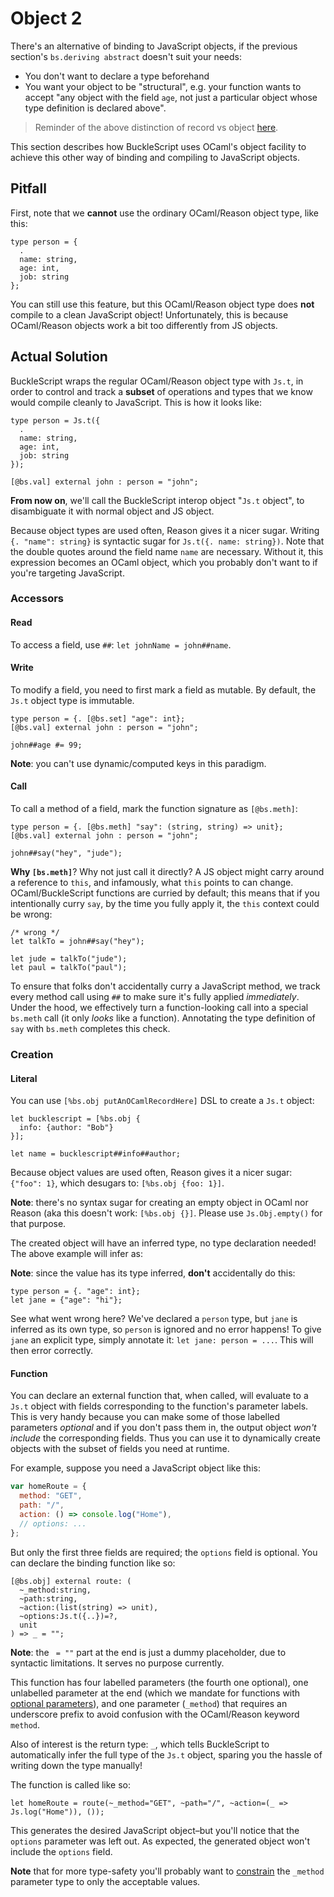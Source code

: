 
# Object 2

There's an alternative of binding to JavaScript objects, if the previous section's `bs.deriving abstract` doesn't suit your needs:

- You don't want to declare a type beforehand
- You want your object to be "structural", e.g. your function wants to accept "any object with the field `age`, not just a particular object whose type definition is declared above".

> Reminder of the above distinction of record vs object [here](https://reasonml.github.io/docs/en/record#record-types-are-found-by-field-name).

This section describes how BuckleScript uses OCaml's object facility to achieve this other way of binding and compiling to JavaScript objects.

## Pitfall

First, note that we **cannot** use the ordinary OCaml/Reason object type, like this:

```reason
type person = {
  .
  name: string,
  age: int,
  job: string
};
```

You can still use this feature, but this OCaml/Reason object type does **not** compile to a clean JavaScript object! Unfortunately, this is because OCaml/Reason objects work a bit too differently from JS objects.

## Actual Solution

BuckleScript wraps the regular OCaml/Reason object type with `Js.t`, in order to control and track a **subset** of operations and types that we know would compile cleanly to JavaScript. This is how it looks like:

```reason
type person = Js.t({
  .
  name: string,
  age: int,
  job: string
});

[@bs.val] external john : person = "john";
```

**From now on**, we'll call the BuckleScript interop object "`Js.t` object", to disambiguate it with normal object and JS object.

Because object types are used often, Reason gives it a nicer sugar.
Writing `{. "name": string}` is syntactic sugar for `Js.t({. name: string})`.
Note that the double quotes around the field name `name` are necessary.
Without it, this expression becomes an OCaml object, which you probably don't want to if you're targeting JavaScript.

### Accessors

#### Read

To access a field, use `##`: `let johnName = john##name`.

#### Write

To modify a field, you need to first mark a field as mutable. By default, the `Js.t` object type is immutable.

```reason
type person = {. [@bs.set] "age": int};
[@bs.val] external john : person = "john";

john##age #= 99;
```

**Note**: you can't use dynamic/computed keys in this paradigm.

#### Call

To call a method of a field, mark the function signature as `[@bs.meth]`:

```reason
type person = {. [@bs.meth] "say": (string, string) => unit};
[@bs.val] external john : person = "john";

john##say("hey", "jude");
```

**Why `[bs.meth]`**? Why not just call it directly? A JS object might carry around a reference to `this`, and infamously, what `this` points to can change. OCaml/BuckleScript functions are curried by default; this means that if you intentionally curry `say`, by the time you fully apply it, the `this` context could be wrong:

```reason
/* wrong */
let talkTo = john##say("hey");

let jude = talkTo("jude");
let paul = talkTo("paul");
```

To ensure that folks don't accidentally curry a JavaScript method, we track every method call using `##` to make sure it's fully applied _immediately_. Under the hood, we effectively turn a function-looking call into a special `bs.meth` call (it only _looks_ like a function). Annotating the type definition of `say` with `bs.meth` completes this check.

### Creation

#### Literal

You can use `[%bs.obj putAnOCamlRecordHere]` DSL to create a `Js.t` object:

```reason
let bucklescript = [%bs.obj {
  info: {author: "Bob"}
}];

let name = bucklescript##info##author;
```

Because object values are used often, Reason gives it a nicer sugar: `{"foo": 1}`, which desugars to: `[%bs.obj {foo: 1}]`.

**Note**: there's no syntax sugar for creating an empty object in OCaml nor Reason (aka this doesn't work: `[%bs.obj {}]`. Please use `Js.Obj.empty()` for that purpose.

The created object will have an inferred type, no type declaration needed! The above example will infer as:

**Note**: since the value has its type inferred, **don't** accidentally do this:

```reason
type person = {. "age": int};
let jane = {"age": "hi"};
```

See what went wrong here? We've declared a `person` type, but `jane` is inferred as its own type, so `person` is ignored and no error happens! To give `jane` an explicit type, simply annotate it: `let jane: person = ...`. This will then error correctly.

#### Function

You can declare an external function that, when called, will evaluate to a `Js.t` object with fields corresponding to the function's parameter labels. This is very handy because you can make some of those labelled parameters _optional_ and if you don't pass them in, the output object _won't include_ the corresponding fields. Thus you can use it to dynamically create objects with the subset of fields you need at runtime.

For example, suppose you need a JavaScript object like this:

```js
var homeRoute = {
  method: "GET",
  path: "/",
  action: () => console.log("Home"),
  // options: ...
};
```

But only the first three fields are required; the `options` field is optional. You can declare the binding function like so:

```reason
[@bs.obj] external route: (
  ~_method:string,
  ~path:string,
  ~action:(list(string) => unit),
  ~options:Js.t({..})=?,
  unit
) => _ = "";
```

**Note**: the ` = ""` part at the end is just a dummy placeholder, due to syntactic limitations. It serves no purpose currently.

This function has four labelled parameters (the fourth one optional), one unlabelled parameter at the end (which we mandate for functions with [optional parameters](https://reasonml.github.io/docs/en/function.html#optional-labeled-arguments)), and one parameter (`_method`) that requires an underscore prefix to avoid confusion with the OCaml/Reason keyword `method`.

Also of interest is the return type: `_`, which tells BuckleScript to automatically infer the full type of the `Js.t` object, sparing you the hassle of writing down the type manually!

The function is called like so:

```reason
let homeRoute = route(~_method="GET", ~path="/", ~action=(_ => Js.log("Home")), ());
```

This generates the desired JavaScript object–but you'll notice that the `options` parameter was left out. As expected, the generated object won't include the `options` field.

**Note** that for more type-safety you'll probably want to [constrain](function#Constrain%20Arguments%20Better) the `_method` parameter type to only the acceptable values.
